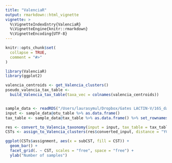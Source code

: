 ```yaml
---
title: "ValenciaR"
output: rmarkdown::html_vignette
vignette: >
  %\VignetteIndexEntry{ValenciaR}
  %\VignetteEngine{knitr::rmarkdown}
  %\VignetteEncoding{UTF-8}
---
```


```r
knitr::opts_chunk$set(
  collapse = TRUE,
  comment = "#>"
)
```

```r
library(ValenciaR)
library(ggplot2)
```



```r

valencia_centroids <- get_Valencia_clusters()
pseudo_valencia_tax_table <- 
  build_Valencia_tax_table(taxa_vec = colnames(valencia_centroids))



```





```r

sample_data <- readRDS("/Users/laurasymul/Dropbox/Gates LACTIN-V/16S_data/LactinV_16S_draft_incomplete_2022_09_15.RDS")
input <- sample_data@otu_table %>% as.data.frame()
tax_table <- sample_data@tax_table %>% as.data.frame() %>% set_rownames(1:nrow(sample_data@tax_table))

res <- convert_to_Valencia_taxonomy(input = input, tax_table = tax_table)
CSTs <- assign_to_Valencia_clusters(res$converted_input, distance = "YC")

ggplot(CSTs$assignment, aes(x = subCST, fill = CST)) +
  geom_bar() +
  facet_grid(. ~ CST, scales = "free", space = "free") +
  ylab("Number of samples")

```

